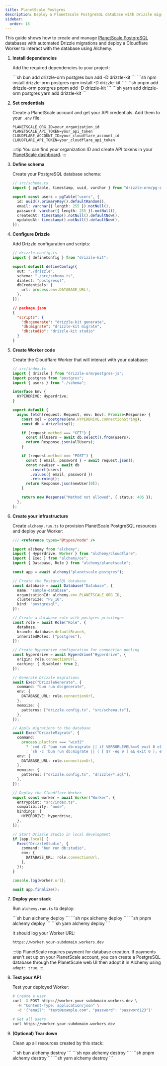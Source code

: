 ```yaml
---
title: PlanetScale Postgres
description: Deploy a PlanetScale PostgreSQL database with Drizzle migrations and Cloudflare Workers using Alchemy.
sidebar:
  order: 18
---
```



This guide shows how to create and manage [PlanetScale PostgreSQL](https://planetscale.com/docs/postgres) databases with automated Drizzle migrations and deploy a Cloudflare Worker to interact with the database using Alchemy.

<Steps>

1. **Install dependencies**

   Add the required dependencies to your project:

   <Tabs syncKey="pkgManager">
     <TabItem label="bun">
       ```sh
       bun add drizzle-orm postgres
       bun add -D drizzle-kit
       ```
     </TabItem>
     <TabItem label="npm">
       ```sh
       npm install drizzle-orm postgres
       npm install -D drizzle-kit
       ```
     </TabItem>
     <TabItem label="pnpm">
       ```sh
       pnpm add drizzle-orm postgres
       pnpm add -D drizzle-kit
       ```
     </TabItem>
     <TabItem label="yarn">
       ```sh
       yarn add drizzle-orm postgres
       yarn add drizzle-kit
       ```
     </TabItem>
   </Tabs>

2. **Set credentials**

   Create a PlanetScale account and get your API credentials. Add them to your `.env` file:

   ```env
   PLANETSCALE_ORG_ID=your_organization_id
   PLANETSCALE_API_TOKEN=your_api_token
   CLOUDFLARE_ACCOUNT_ID=your_cloudflare_account_id
   CLOUDFLARE_API_TOKEN=your_cloudflare_api_token
   ```

   :::tip
   You can find your organization ID and create API tokens in your [PlanetScale dashboard](https://app.planetscale.com/).
   :::

3. **Define schema**

   Create your PostgreSQL database schema:

   ```ts
   // src/schema.ts
   import { pgTable, timestamp, uuid, varchar } from "drizzle-orm/pg-core";

   export const users = pgTable("users", {
     id: uuid().primaryKey().defaultRandom(),
     email: varchar({ length: 255 }).notNull(),
     password: varchar({ length: 255 }).notNull(),
     createdAt: timestamp().notNull().defaultNow(),
     updatedAt: timestamp().notNull().defaultNow(),
   });
   ```

4. **Configure Drizzle**

   Add Drizzle configuration and scripts:

   ```ts
   // drizzle.config.ts
   import { defineConfig } from "drizzle-kit";

   export default defineConfig({
     out: "./drizzle",
     schema: "./src/schema.ts",
     dialect: "postgresql",
     dbCredentials: {
       url: process.env.DATABASE_URL!,
     },
   });
   ```

   ```json
   // package.json
   {
     "scripts": {
       "db:generate": "drizzle-kit generate",
       "db:migrate": "drizzle-kit migrate",
       "db:studio": "drizzle-kit studio"
     }
   }
   ```

5. **Create Worker code**

   Create the Cloudflare Worker that will interact with your database:

   ```ts
   // src/index.ts
   import { drizzle } from "drizzle-orm/postgres-js";
   import postgres from "postgres";
   import { users } from "./schema";

   interface Env {
     HYPERDRIVE: Hyperdrive;
   }

   export default {
     async fetch(request: Request, env: Env): Promise<Response> {
       const sql = postgres(env.HYPERDRIVE.connectionString);
       const db = drizzle(sql);

       if (request.method === "GET") {
         const allUsers = await db.select().from(users);
         return Response.json(allUsers);
       }

       if (request.method === "POST") {
         const { email, password } = await request.json();
         const newUser = await db
           .insert(users)
           .values({ email, password })
           .returning();
         return Response.json(newUser[0]);
       }

       return new Response("Method not allowed", { status: 405 });
     },
   };
   ```

6. **Create your infrastructure**

   Create `alchemy.run.ts` to provision PlanetScale PostgreSQL resources and deploy your Worker:

   ```ts
   /// <reference types="@types/node" />

   import alchemy from "alchemy";
   import { Hyperdrive, Worker } from "alchemy/cloudflare";
   import { Exec } from "alchemy/os";
   import { Database, Role } from "alchemy/planetscale";

   const app = await alchemy("planetscale-postgres");

   // Create the PostgreSQL database
   const database = await Database("Database", {
     name: "sample-database",
     organizationId: alchemy.env.PLANETSCALE_ORG_ID,
     clusterSize: "PS_10",
     kind: "postgresql",
   });

   // Create a database role with postgres privileges
   const role = await Role("Role", {
     database,
     branch: database.defaultBranch,
     inheritedRoles: ["postgres"],
   });

   // Create Hyperdrive configuration for connection pooling
   const hyperdrive = await Hyperdrive("Hyperdrive", {
     origin: role.connectionUrl,
     caching: { disabled: true },
   });

   // Generate Drizzle migrations
   await Exec("DrizzleGenerate", {
     command: "bun run db:generate",
     env: {
       DATABASE_URL: role.connectionUrl,
     },
     memoize: {
       patterns: ["drizzle.config.ts", "src/schema.ts"],
     },
   });

   // Apply migrations to the database
   await Exec("DrizzleMigrate", {
     command:
       process.platform === "win32"
         ? `cmd /C "bun run db:migrate || if %ERRORLEVEL%==9 exit 0 else exit %ERRORLEVEL%"`
         : `sh -c 'bun run db:migrate || ( [ $? -eq 9 ] && exit 0 ); exit $?'`,
     env: {
       DATABASE_URL: role.connectionUrl,
     },
     memoize: {
       patterns: ["drizzle.config.ts", "drizzle/*.sql"],
     },
   });

   // Deploy the Cloudflare Worker
   export const worker = await Worker("Worker", {
     entrypoint: "src/index.ts",
     compatibility: "node",
     bindings: {
       HYPERDRIVE: hyperdrive,
     },
   });

   // Start Drizzle Studio in local development
   if (app.local) {
     Exec("DrizzleStudio", {
       command: "bun run db:studio",
       env: {
         DATABASE_URL: role.connectionUrl,
       },
     });
   }

   console.log(worker.url);

   await app.finalize();
   ```

7. **Deploy your stack**

   Run `alchemy.run.ts` to deploy:

   <Tabs syncKey="pkgManager">
     <TabItem label="bun">
       ```sh
       bun alchemy deploy
       ```
     </TabItem>
     <TabItem label="npm">
       ```sh
       npx alchemy deploy
       ```
     </TabItem>
     <TabItem label="pnpm">
       ```sh
       pnpm alchemy deploy
       ```
     </TabItem>
     <TabItem label="yarn">
       ```sh
       yarn alchemy deploy
       ```
     </TabItem>
   </Tabs>

   It should log your Worker URL:

   ```sh
   https://worker.your-subdomain.workers.dev
   ```

   :::tip
   PlanetScale requires payment for database creation. If payments aren't set up on your PlanetScale account, you can create a PostgreSQL database through the PlanetScale web UI then adopt it in Alchemy using `adopt: true`.
   :::

8. **Test your API**

   Test your deployed Worker:

   ```sh
   # Create a user
   curl -X POST https://worker.your-subdomain.workers.dev \
     -H "Content-Type: application/json" \
     -d '{"email": "test@example.com", "password": "password123"}'

   # Get all users
   curl https://worker.your-subdomain.workers.dev
   ```

9. **(Optional) Tear down**

   Clean up all resources created by this stack:

   <Tabs syncKey="pkgManager">
     <TabItem label="bun">
       ```sh
       bun alchemy destroy
       ```
     </TabItem>
     <TabItem label="npm">
       ```sh
       npx alchemy destroy
       ```
     </TabItem>
     <TabItem label="pnpm">
       ```sh
       pnpm alchemy destroy
       ```
     </TabItem>
     <TabItem label="yarn">
       ```sh
       yarn alchemy destroy
       ```
     </TabItem>
   </Tabs>

</Steps>